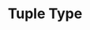 ---
id: "q_ts2l3m4n"
questionType: "MULTIPLE_CHOICE"
title: "Tuple Type"
description: "How do you declare a tuple with a string and number?"
difficulty: "EASY"
category: "Type Script"
options:
  - "let pair: [string, number];"
  - "let pair = (string, number);"
  - "let pair: string & number;"
  - "let pair: {string, number};"
correctAnswer: 0
---